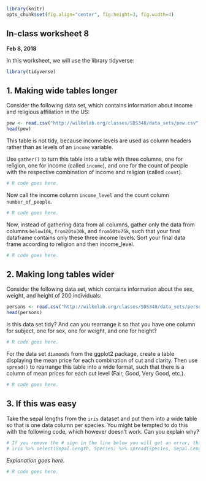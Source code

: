 ```r
library(knitr)
opts_chunk$set(fig.align="center", fig.height=3, fig.width=4)
```
## In-class worksheet 8
**Feb 8, 2018**

In this worksheet, we will use the library tidyverse:
```r
library(tidyverse)
```

## 1. Making wide tables longer
Consider the following data set, which contains information about income and religious affiliation in the US:
```r
pew <- read.csv("http://wilkelab.org/classes/SDS348/data_sets/pew.csv", stringsAsFactors=F, check.names=F)
head(pew)
```
This table is not tidy, because income levels are used as column headers rather than as levels of an `income` variable.

Use `gather()` to turn this table into a table with three columns, one for religion, one for income (called `income`), and one for the count of people with the respective combination of income and religion (called `count`).
```r
# R code goes here.
```

Now call the income column `income_level` and the count column `number_of_people`.
```r
# R code goes here.
```

Now, instead of gathering data from all columns, gather only the data from columns `below10k`, `from20to30k`, and `from50to75k`, such that your final dataframe contains only these three income levels. Sort your final data frame according to religion and then income_level.
```r
# R code goes here.
```

## 2. Making long tables wider

Consider the following data set, which contains information about the sex, weight, and height of 200 individuals:
```r
persons <- read.csv("http://wilkelab.org/classes/SDS348/data_sets/persons.csv", stringsAsFactors=F)
head(persons)
```
Is this data set tidy? And can you rearrange it so that you have one column for subject, one for sex, one for weight, and one for height?

```r
# R code goes here.
```

For the data set `diamonds` from the ggplot2 package, create a table displaying the mean price for each combination of cut and clarity. Then use `spread()` to rearrange this table into a wide format, such that there is a column of mean prices for each cut level (Fair, Good, Very Good, etc.).
```r
# R code goes here.
```


## 3. If this was easy

Take the sepal lengths from the `iris` dataset and put them into a wide table so that is one data column per species. You might be tempted to do this with the following code, which however doesn't work. Can you explain why? 
```r
# If you remove the # sign in the line below you will get an error; this code doesn't work
# iris %>% select(Sepal.Length, Species) %>% spread(Species, Sepal.Length)
```

*Explanation goes here.*

```r
# R code goes here.
```
